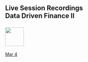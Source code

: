 ## Live Session Recordings<br>Data Driven Finance II<br><br>![](RiceBusiness-transparent-logo-sm.png){height="60"}<br>

[Mar 4](https://jgsb.zoom.us/rec/share/U2ETToiMd11f5lBGXg-LA6wS5uIQ3Drd9wNQLxBzjO8I5ThuiL9zkb3FT02oFM1k.30JQ1UMUDhsaR2M3
Passcode: BUSI722#)